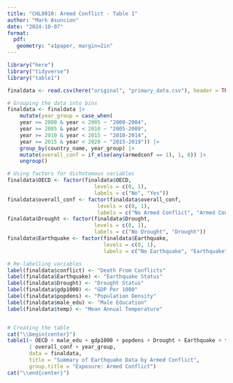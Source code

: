```yaml
---
title: "CHL8010: Armed Conflict - Table 1"
author: "Mark Asuncion"
date: "2024-10-07"
format: 
  pdf:
   geometry: "a1paper, margin=2in"
---
```


```r
library("here")
library("tidyverse")
library("table1")
```

```r
finaldata <- read.csv(here("original", "primary_data.csv"), header = TRUE)

# Grouping the data into bins
finaldata <- finaldata |>  
    mutate(year_group = case_when(
    year >= 2000 & year < 2005 ~ "2000-2004",
    year >= 2005 & year < 2010 ~ "2005-2009",
    year >= 2010 & year < 2015 ~ "2010-2014",
    year >= 2015 & year < 2020 ~ "2015-2019")) |>
    group_by(country_name, year_group) |>
    mutate(overall_conf = if_else(any(armedconf == 1), 1, 0)) |>
    ungroup()

# Using factors for dichotomous variables
finaldata$OECD <- factor(finaldata$OECD, 
                            levels = c(0, 1), 
                            labels = c("No", "Yes"))
finaldata$overall_conf <- factor(finaldata$overall_conf, 
                             levels = c(0, 1), 
                             labels = c("No Armed Conflict", "Armed Conflict"))
finaldata$Drought <- factor(finaldata$Drought, 
                            levels = c(0, 1), 
                            labels = c("No Drought", "Drought"))
finaldata$Earthquake <- factor(finaldata$Earthquake, 
                               levels = c(0, 1), 
                               labels = c("No Earthquake", "Earthquake"))

# Re-labelling variables
label(finaldata$conflict) <- "Death From Conflicts"
label(finaldata$Earthquake) <- "Earthquake Status"
label(finaldata$Drought) <- "Drought Status"
label(finaldata$gdp1000) <- "GDP Per 1000"
label(finaldata$popdens) <- "Population Density"
label(finaldata$male_edu) <- "Male Education"
label(finaldata$temp) <- "Mean Annual Temperature"


# Creating the table
cat("\\begin{center}")
table1(~ OECD + male_edu + gdp1000 + popdens + Drought + Earthquake + temp
       | overall_conf + year_group, 
       data = finaldata, 
       title = "Summary of Earthquake Data by Armed Conflict",
       group.title = "Exposure: Armed Conflict")
cat("\\end{center}")
```